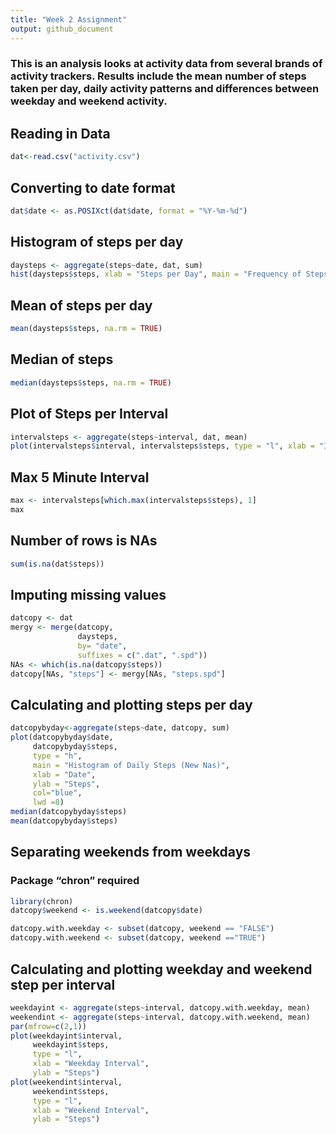 ---
title: "Week 2 Assignment"
output: github_document
---



### This is an analysis looks at activity data from several brands of activity trackers. Results include the mean number of steps taken per day, daily activity patterns and differences between weekday and weekend activity. 

## Reading in Data
```{r, echo = TRUE}
dat<-read.csv("activity.csv")
```

## Converting to date format
```{r, echo = TRUE}
dat$date <- as.POSIXct(dat$date, format = "%Y-%m-%d")
```

## Histogram of steps per day
``` {r, echo = TRUE}
daysteps <- aggregate(steps~date, dat, sum)
hist(daysteps$steps, xlab = "Steps per Day", main = "Frequency of Steps per Day")
```

## Mean of steps per day
```{r, echo = TRUE}
mean(daysteps$steps, na.rm = TRUE)
```

## Median of steps
```{r, echo = TRUE}
median(daysteps$steps, na.rm = TRUE)
```

## Plot of Steps per Interval
```{r, echo = TRUE}
intervalsteps <- aggregate(steps~interval, dat, mean)
plot(intervalsteps$interval, intervalsteps$steps, type = "l", xlab = "Interval", ylab = "Mean Steps", main = "Mean Steps per Interval")
```

## Max 5 Minute Interval
```{r, echo = TRUE}
max <- intervalsteps[which.max(intervalsteps$steps), 1]
max
```

## Number of rows is NAs 
```{r, echo = TRUE}
sum(is.na(dat$steps))
```

## Imputing missing values 
```{r, echo = TRUE}
datcopy <- dat
mergy <- merge(datcopy, 
               daysteps, 
               by= "date", 
               suffixes = c(".dat", ".spd"))
NAs <- which(is.na(datcopy$steps))
datcopy[NAs, "steps"] <- mergy[NAs, "steps.spd"]

```

## Calculating and plotting steps per day
```{r, echo = TRUE}
datcopybyday<-aggregate(steps~date, datcopy, sum)
plot(datcopybyday$date, 
     datcopybyday$steps, 
     type = "h", 
     main = "Histogram of Daily Steps (New Nas)", 
     xlab = "Date", 
     ylab = "Steps", 
     col="blue", 
     lwd =8)
median(datcopybyday$steps)
mean(datcopybyday$steps)
```


## Separating weekends from weekdays
### Package "chron" required
```{r, echo = TRUE}
library(chron)
datcopy$weekend <- is.weekend(datcopy$date)

datcopy.with.weekday <- subset(datcopy, weekend == "FALSE")
datcopy.with.weekend <- subset(datcopy, weekend =="TRUE")
```

## Calculating and plotting weekday and weekend step per interval
```{r, echo = TRUE}
weekdayint <- aggregate(steps~interval, datcopy.with.weekday, mean)
weekendint <- aggregate(steps~interval, datcopy.with.weekend, mean)
par(mfrow=c(2,1))
plot(weekdayint$interval, 
     weekdayint$steps, 
     type = "l", 
     xlab = "Weekday Interval", 
     ylab = "Steps")
plot(weekendint$interval, 
     weekendint$steps, 
     type = "l", 
     xlab = "Weekend Interval", 
     ylab = "Steps")
```
